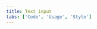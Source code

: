 ```yaml
---
title: Text input
tabs: ['Code', 'Usage', 'Style']
---
```


<ComponentCode
  name="Text input"
  component="text-input"
  variation="text-input"
  hasLightVersion
  hasReactVersion
/>

<ComponentCode
  name="Text area"
  component="text-area"
  variation="text-area"
  hasLightVersion
  hasReactVersion
/>

<ComponentDocs component="text-input"  />
